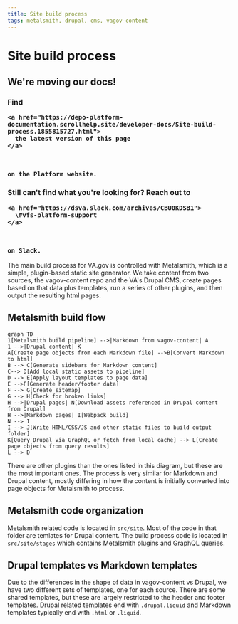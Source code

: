 ```yaml
---
title: Site build process
tags: metalsmith, drupal, cms, vagov-content
---
```


# Site build process

<div class="deprecation-message">
  <h2>We're moving our docs!</h2>

  <h3>
    Find 

    <a href="https://depo-platform-documentation.scrollhelp.site/developer-docs/Site-build-process.1855815727.html">
      the latest version of this page
    </a>

     

    on the Platform website.
  </h3>

  <h3>
    Still can't find what you're looking for? Reach out to 

    <a href="https://dsva.slack.com/archives/CBU0KDSB1">
      \#vfs-platform-support
    </a>

     

    on Slack.
  </h3>
</div>

The main build process for VA.gov is controlled with Metalsmith, which is a simple, plugin-based static site generator. We take content from two sources, the vagov-content repo and the VA's Drupal CMS, create pages based on that data plus templates, run a series of other plugins, and then output the resulting html pages.

## Metalsmith build flow

```mermaid
graph TD
1[Metalsmith build pipeline] -->|Markdown from vagov-content| A
1 -->|Drupal content| K
A[Create page objects from each Markdown file] -->B[Convert Markdown to html]
B --> C[Generate sidebars for Markdown content]
C--> D[Add local static assets to pipeline]
D --> E[Apply layout templates to page data]
E -->F[Generate header/footer data]
F --> G[Create sitemap]
G --> H[Check for broken links]
H -->|Drupal pages| N[Download assets referenced in Drupal content from Drupal]
H -->|Markdown pages| I[Webpack build]
N --> I
I --> J[Write HTML/CSS/JS and other static files to build output folder]
K[Query Drupal via GraphQL or fetch from local cache] --> L[Create page objects from query results]
L --> D
```

There are other plugins than the ones listed in this diagram, but these are the most important ones. The process is very similar for Markdown and Drupal content, mostly differing in how the content is initially converted into page objects for Metalsmith to process.

## Metalsmith code organization

Metalsmith related code is located in `src/site`. Most of the code in that folder are temlates for Drupal content. The build process code is located in `src/site/stages` which contains Metalsmith plugins and GraphQL queries.

## Drupal templates vs Markdown templates

Due to the differences in the shape of data in vagov-content vs Drupal, we have two different sets of templates, one for each source. There are some shared templates, but these are largely restricted to the header and footer templates. Drupal related templates end with `.drupal.liquid` and Markdown templates typically end with `.html` or `.liquid`.
